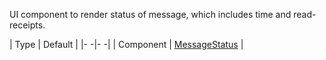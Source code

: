 UI component to render status of message, which includes time and read-receipts.

| Type | Default |
|- -|- -|
| Component | [MessageStatus](/reactnative/ui-components/message-status) |
